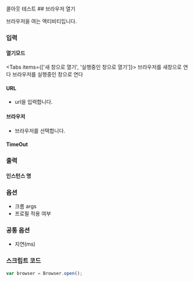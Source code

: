 

<Callout type="warning" emoji="⁉️">
  콜아웃 테스트
</Callout>
## 브라우저 열기

브라우저을 여는 액티비티입니다.

### 입력

#### 열기모드
<Tabs items={['새 창으로 열기', '실행중인 창으로 열기']}>
    <Tab>브라우저를 새창으로 연다</Tab>
    <Tab>브라우저를 실행중인 창으로 연다</Tab>
</Tabs>
#### URL
- url을 입력합니다.
#### 브라우저
- 브라우저를 선택합니다.
#### TimeOut

### 출력
#### 인스턴스 명

### 옵션
- 크롬 args
- 프로필 적용 여부

### 공통 옵션
- 지연(ms)

### 스크립트 코드
```js
var browser = Browser.open();
```

<Gon/>